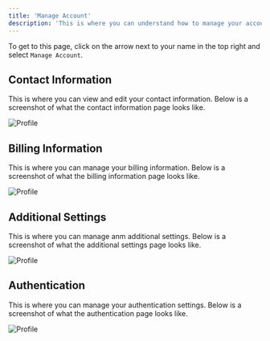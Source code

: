 ```yaml
---
title: 'Manage Account'
description: 'This is where you can understand how to manage your account.'
---
```


To get to this page, click on the arrow next to your name in the top right and select `Manage Account`.

## Contact Information

This is where you can view and edit your contact information. Below is a screenshot of what the contact information page looks like.

![Profile](/media/manage-contact.png)

## Billing Information

This is where you can manage your billing information. Below is a screenshot of what the billing information page looks like.

![Profile](/media/manage-billing.png)


## Additional Settings

This is where you can manage anm additional settings. Below is a screenshot of what the additional settings page looks like.

![Profile](/media/manage-additional.png)

## Authentication

This is where you can manage your authentication settings. Below is a screenshot of what the authentication page looks like.

![Profile](/media/manage-authentication.png)